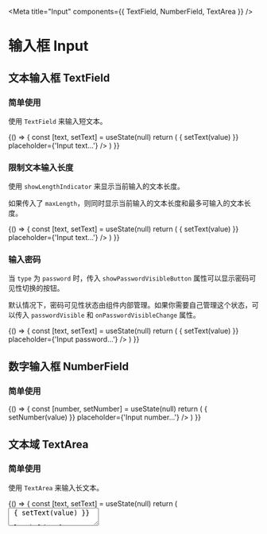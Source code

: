 
<Meta title="Input" components={{ TextField, NumberField, TextArea }} />

# 输入框 Input


## 文本输入框 TextField

### 简单使用

使用 `TextField` 来输入短文本。

<Preview>
  <Story name="TextField">
    {() => {
      const [text, setText] = useState(null)
      return (
        <TextField
          type='text'
          value={text}
          onChange={(value) => { setText(value) }}
          placeholder={'Input text...'}
        />
      )
    }}
  </Story>
</Preview>

### 限制文本输入长度

使用 `showLengthIndicator` 来显示当前输入的文本长度。

如果传入了 `maxLength`，则同时显示当前输入的文本长度和最多可输入的文本长度。

<Preview>
  <Story name="TextField with length limit">
    {() => {
      const [text, setText] = useState(null)
      return (
        <TextField
          type='text'
          value={text}
          maxLength={10}
          showLengthIndicator
          onChange={(value) => { setText(value) }}
          placeholder={'Input text...'}
        />
      )
    }}
  </Story>
</Preview>

### 输入密码

当 `type` 为 `password` 时，传入 `showPasswordVisibleButton` 属性可以显示密码可见性切换的按钮。

默认情况下，密码可见性状态由组件内部管理。如果你需要自己管理这个状态，可以传入 `passwordVisible` 和 `onPasswordVisibleChange` 属性。

<Preview>
  <Story name="TextField with password">
    {() => {
      const [text, setText] = useState(null)
      return (
        <TextField
          type='password'
          value={text}
          showPasswordVisibleButton
          onChange={(value) => { setText(value) }}
          placeholder={'Input password...'}
        />
      )
    }}
  </Story>
</Preview>

## 数字输入框 NumberField

### 简单使用

<Preview>
  <Story name="NumberField">
    {() => {
      const [number, setNumber] = useState(null)
      return (
        <NumberField
          value={number}
          onChange={(value) => { setNumber(value) }}
          placeholder={'Input number...'}
        />
      )
    }}
  </Story>
</Preview>

## 文本域 TextArea

### 简单使用

使用 `TextArea` 来输入长文本。

<Preview>
  <Story name="TextArea">
    {() => {
      const [text, setText] = useState(null)
      return (
        <TextArea
          value={text}
          onChange={(value) => { setText(value) }}
          placeholder={'Input text...'}
        />
      )
    }}
  </Story>
</Preview>

### 限制文本输入长度

<Preview>
  <Story name="TextArea with length limit">
    {() => {
      const [text, setText] = useState(null)
      return (
        <TextArea
          value={text}
          maxLength={200}
          showLengthIndicator
          onChange={(value) => { setText(value) }}
          placeholder={'Input text...'}
        />
      )
    }}
  </Story>
</Preview>

### Props

<Props components={{ TextField, NumberField, TextArea }} />